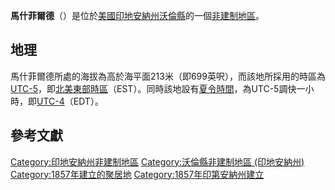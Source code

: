 {{noteTA
|G1=USState
|G2=地名
|G3=Unit
}}
{{Infobox settlement
|official_name            = 馬什菲爾德
|native_name = Marshfield
|settlement_type          = [[非建制地區|非建制地區]]
|image_skyline            = Marshfield, Indiana at dusk.png
|imagesize                = 250px
|image_map                = 
|mapsize                  = 
|pushpin_map              = USA Indiana
|pushpin_label            = 馬什菲爾德
|pushpin_label_position   = top
|pushpin_map_caption      = 馬什菲爾德在印地安納州的位置
|subdivision_type         = [[世界政區索引|國家]]
|subdivision_type1        = [[美国州份|州份]]
|subdivision_type2        = [[印地安納州行政区划|縣]]
|subdivision_name         = [[美国|美国]]
|subdivision_name1        = [[印地安納州|印地安納州]]
|subdivision_name2        = [[沃倫縣_(印地安納州)|沃倫縣]]
|elevation_ft             = 699
|elevation_m              = 213
|area_total_km2           = 
|area_total_sq_mi         = 
|area_land_km2            = 
|area_land_sq_mi          = 
|area_water_km2           = 
|area_water_sq_mi         = 
|population_as_of         = 2010
|population_footnotes     = 
|population_total         = 
|population_metro         = 
|population_density_km2   = auto
|population_density_sq_mi = auto
|timezone                 = [[北美东部时区|EST]]
|utc_offset               = -5
|coordinates              = {{coord|40|15|02|N|87|27|10|W|display=inline,title}}
| coor_pinpoint           = 
| coordinates_footnotes   = 
|timezone_DST             = EDT
|utc_offset_DST           = -4
|postal_code_type         = [[美國郵區編號|郵區編號]]
|postal_code              = 47993
|area_code                = [[北美電話區號765|765]]
|blank_name = [[地名信息系统|GNIS ID]]
|blank_info = 438659<ref name="GNIS">{{cite gnis|438659|Marshfield}}</ref>
}}
'''馬什菲爾德'''（{{lang-en|Marshfield}}）是位於[[美國|美國]][[印地安納州|印地安納州]][[沃倫縣_(印地安納州)|沃倫縣]]的一個[[非建制地區|非建制地區]]。

== 地理 ==
馬什菲爾德所處的海拔為高於海平面213米（即699英呎），而該地所採用的時區為[[UTC-5|UTC-5]]，即[[北美東部時區|北美東部時區]]（EST）。同時該地設有[[夏令時間|夏令時間]]，為UTC-5調快一小時，即[[UTC-4|UTC-4]]（EDT）。

== 參考文獻 ==
{{reflist}}

{{沃倫縣 (印地安納州)}}

{{DEFAULTSORT:Marshfield}}
[[Category:印地安納州非建制地區|Category:印地安納州非建制地區]]
[[Category:沃倫縣非建制地區_(印地安納州)|Category:沃倫縣非建制地區 (印地安納州)]]
[[Category:1857年建立的聚居地|Category:1857年建立的聚居地]]
[[Category:1857年印第安納州建立|Category:1857年印第安納州建立]]

{{Indiana-geo-stub}}